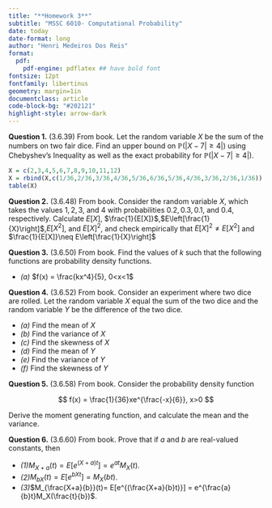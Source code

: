 ```yaml
---
title: "**Homework 3**"
subtitle: "MSSC 6010- Computational Probability"
date: today
date-format: long
author: "Henri Medeiros Dos Reis"
format: 
  pdf:
    pdf-engine: pdflatex ## have bold font
fontsize: 12pt
fontfamily: libertinus
geometry: margin=1in
documentclass: article
code-block-bg: "#202121"
highlight-style: arrow-dark
---
```


::: {.hidden}
\def\bx{\mathbf{x}}
\def\bX{\mathbf{X}}
\def\bg{\mathbf{g}}
\def\bw{\mathbf{w}}
\def\bb{\mathbf{b}}
\def\bu{\mathbf{u}}
\def\bbeta{\boldsymbol \beta}
\def\bgamma{\boldsymbol \gamma}
\def\bep{\boldsymbol \epsilon}
\def\bH{\mathbf{H}}
\def\bX{\mathbf{X}}
\def\by{\mathbf{y}}
\def\bH{\mathbf{H}}
\def\bI{\mathbf{I}}
\def\bS{\mathbf{S}}
\def\bU{\mathbf{U}}
\def\bV{\mathbf{V}}
\def\bW{\mathbf{W}}
\def\bD{\mathbf{D}}
\def\T{\text{T}}
\def\cov{\mathrm{Cov}}
\def\cor{\mathrm{Corr}}
\def\var{\mathrm{Var}}
\def\E{\mathrm{E}}
\def\P{\mathbb{P}}
\def\bmu{\boldsymbol \mu}
<!-- \DeclareMathOperator*{\argmin}{arg\,min} -->
\def\Trace{\text{Trace}}
:::

**Question 1.** (3.6.39) From book. Let the random variable $X$ be the sum of the numbers on two fair dice. Find an upper bound on $\P(|X-7|\geq4|)$ using Chebyshev's Inequality as well as the exact probability for $\P(|X-7|\geq4|)$. 

```r
X = c(2,3,4,5,6,7,8,9,10,11,12)
X = rbind(X,c(1/36,2/36,3/36,4/36,5/36,6/36,5/36,4/36,3/36,2/36,1/36))
table(X)
```


**Question 2.** (3.6.48) From book. Consider the random variable $X$, which takes the values $1,2,3,$ and $4$ with probabilities $0.2,0.3,0.1,$ and $0.4$, respectively. Calculate $E[X]$, $\frac{1}{E[X]}$,$E\left[\frac{1}{X}\right]$,$E[X^2]$, and $E[X]^2$, and check empirically that $E[X]^2 \neq E[X^2]$ and $\frac{1}{E[X]}\neq E\left[\frac{1}{X}\right]$

**Question 3.** (3.6.50) From book. Find the values of $k$ such that the following functions are probability density functions. 

- *(a)* $f(x) = \frac{kx^4}{5}, 0<x<1$

**Question 4.** (3.6.52) From book. Consider an experiment where two dice are rolled. Let the random variable $X$ equal the sum of the two dice and the random variable $Y$ be the difference of the two dice. 

- *(a)* Find the mean of $X$
- *(b)* Find the variance of $X$
- *(c)* Find the skewness of $X$
- *(d)* Find the mean of $Y$
- *(e)* Find the variance of $Y$
- *(f)* Find the skewness of $Y$


**Question 5.** (3.6.58) From book. Consider the probability density function 

$$
f(x) = \frac{1}{36}xe^{\frac{-x}{6}}, x>0
$$

Derive the moment generating function, and calculate the mean and the variance. 

**Question 6.** (3.6.60) From book. Prove that if $a$ and $b$ are real-valued constants, then 

- *(1)*$M_{X+a}(t) = E[e^{(X+a)t}]=e^{at}M_X(t)$.
- *(2)*$M_{bX}(t) = E[e^{bXt}]= M_X(bt)$.
- *(3)*$M_{\frac{X+a}{b}}(t)= E[e^{(\frac{X+a}{b}t)}] = e^{\frac{a}{b}t}M_X(\frac{t}{b})$.
